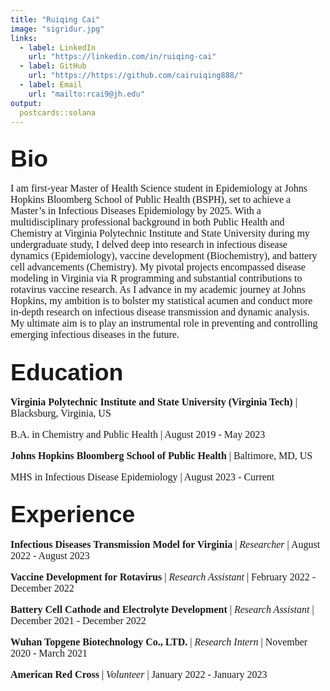 ```yaml
---
title: "Ruiqing Cai"
image: "sigridur.jpg"
links:
  - label: LinkedIn
    url: "https://linkedin.com/in/ruiqing-cai"
  - label: GitHub
    url: "https://https://github.com/cairuiqing888/"
  - label: Email
    url: "mailto:rcai9@jh.edu"
output:
  postcards::solana
---
```

## <span style="font-family: garamond, sans-serif; font-weight: bold; font-size: 28pt">Bio</span>

<p style="font-family: garamond, serif; font-size:12pt">
I am first-year Master of Health Science student in Epidemiology at Johns Hopkins Bloomberg School of Public Health (BSPH), set to achieve a Master's in Infectious Diseases Epidemiology by 2025. With a multidisciplinary professional background in both Public Health and Chemistry at Virginia Polytechnic Institute and State University during my undergraduate study, I delved deep into research in infectious disease dynamics (Epidemiology), vaccine development (Biochemistry), and battery cell advancements (Chemistry). My pivotal projects encompassed disease modeling in Virginia via R programming and substantial contributions to rotavirus vaccine research. As I advance in my academic journey at Johns Hopkins, my ambition is to bolster my statistical acumen and conduct more in-depth research on infectious disease transmission and dynamic analysis. My ultimate aim is to play an instrumental role in preventing and controlling emerging infectious diseases in the future.
</p >
## <span style="font-family: garamond, sans-serif; font-weight: bold; font-size: 28pt">Education</span>
<p style="font-family: garamond, serif; font-size:12pt">
**Virginia Polytechnic Institute and State University (Virginia Tech)** | Blacksburg, Virginia, US
</p >
<p style="font-family: garamond, serif; font-size:12pt">
B.A. in Chemistry and Public Health | August 2019 - May 2023
</p >
<p style="font-family: garamond, serif; font-size:12pt">
**Johns Hopkins Bloomberg School of Public Health** | Baltimore, MD, US
</p >
<p style="font-family: garamond, serif; font-size:12pt">
MHS in Infectious Disease Epidemiology | August 2023 - Current
</p >
## <span style="font-family: garamond, sans-serif; font-weight: bold; font-size: 28pt">Experience</span>
<p style="font-family: garamond, serif; font-size:12pt">
**Infectious Diseases Transmission Model for Virginia** | *Researcher* | August 2022 - August 2023
</p >
<p style="font-family: garamond, serif; font-size:12pt">
**Vaccine Development for Rotavirus** | *Research Assistant* | February 2022 - December 2022
</p >
<p style="font-family: garamond, serif; font-size:12pt">
**Battery Cell Cathode and Electrolyte Development** | *Research Assistant* | December 2021 - December 2022
</p >
<p style="font-family: garamond, serif; font-size:12pt">
**Wuhan Topgene Biotechnology Co., LTD.** | *Research Intern* | November 2020 - March 2021
</p >
<p style="font-family: garamond, serif; font-size:12pt">
**American Red Cross** | *Volunteer* | January 2022 - January 2023
</p >
